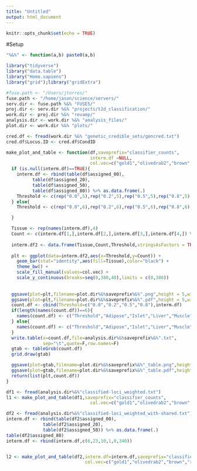 ```yaml
---
title: "Untitled"
output: html_document
---
```


```r
knitr::opts_chunk$set(echo = TRUE)
```

#Setup 

```r

"%&%" <- function(a,b) paste0(a,b)

library("tidyverse")
library("data.table")
library("Homo.sapiens")
library("grid");library("gridExtra")

#fuse.path <- "/Users/jtorres/"
fuse.path <- "/home/jason/science/servers/"
serv.dir <- fuse.path %&% "FUSE5/"
proj.dir <- serv.dir %&% "projects/t2d_classification/"
work.dir <- proj.dir %&% "revamp/"
analysis.dir <- work.dir %&% "analysis_files/"
plot.dir <- work.dir %&% "plots/"

cred.df <- fread(work.dir %&% "genetic_credible_sets/gencred.txt")
cred.df$Locus.ID <- cred.df$CondID


```



```r

make_plot_and_table <- function(df,saveprefix="classifier_counts",
                                interm.df =NULL,
                                col.vec=c("gold1","olivedrab2","brown","red","grey")){
  if (is.null(interm.df)==TRUE){
    interm.df <- rbind(table(df$assigned_00),
          table(df$assigned_20),
          table(df$assigned_50),
          table(df$assigned_80)) %>% as.data.frame(.)    
    Threshold <- c(rep("0.0",5),rep("0.2",5),rep("0.5",5),rep("0.8",5))
  } else{
    Threshold <- c(rep("0.0",6),rep("0.2",6),rep("0.5",6),rep("0.8",6))

  }

  Tissue <- rep(names(interm.df),4)
  Count <- c(interm.df[1,],interm.df[2,],interm.df[3,],interm.df[4,]) %>% as.integer(.)
  
  interm.df2 <- data.frame(Tissue,Count,Threshold,stringsAsFactors = TRUE)
  
  plt <- ggplot(data=interm.df2,aes(x=Threshold,y=Count)) + 
    geom_bar(stat="identity",aes(fill=Tissue),color="black") + 
    theme_bw() + 
    scale_fill_manual(values=col.vec) + 
    scale_y_continuous(breaks=seq(0,380,40),limits = c(0,380))
  
  
  ggsave(plot=plt,filename=plot.dir%&%saveprefix%&%".png",height = 5,width=5)
  ggsave(plot=plt,filename=plot.dir%&%saveprefix%&%".pdf",height = 5,width=5)  
  count.df <- cbind(Threshold=c("0.0","0.2","0.5","0.8"),interm.df)
  if(length(names(count.df))==6){
    names(count.df) <- c("Threshold","Adipose","Islet","Liver","Muscle","Unclassified")
  } else{
    names(count.df) <- c("Threshold","Adipose","Islet","Liver","Muscle","Shared","Unclassified")
  }
  write.table(x=count.df,file=analysis.dir%&%saveprefix%&%".txt",
              sep="\t",quote=F,row.names=F)
  gtab <- tableGrob(count.df)
  grid.draw(gtab)

  ggsave(plot=gtab,filename=plot.dir%&%saveprefix%&%"_table.png",height = 5,width=5)
  ggsave(plot=gtab,filename=plot.dir%&%saveprefix%&%"_table.pdf",height = 5,width=5)
  return(list(plt,count.df))
}


```



```r

df1 <- fread(analysis.dir%&%"classified-loci_weighted.txt")
l1 <- make_plot_and_table(df1,saveprefix="classifier_counts",
                                col.vec=c("gold1","olivedrab2","brown","red","grey"))

```



```r

df2 <- fread(analysis.dir%&%"classified-loci_weighted_with-shared.txt")
interm.df <- rbind(table(df2$assigned_00),
              table(df2$assigned_20),
              table(df2$assigned_50)) %>% as.data.frame(.)
table(df2$assigned_80)
interm.df <- rbind(interm.df,c(6,23,10,1,0,340))


l2 <- make_plot_and_table(df2,interm.df=interm.df,saveprefix="classifier_counts_with-shared",
                              col.vec=c("gold1","olivedrab2","brown","red","dodgerblue","grey"))

 
```



